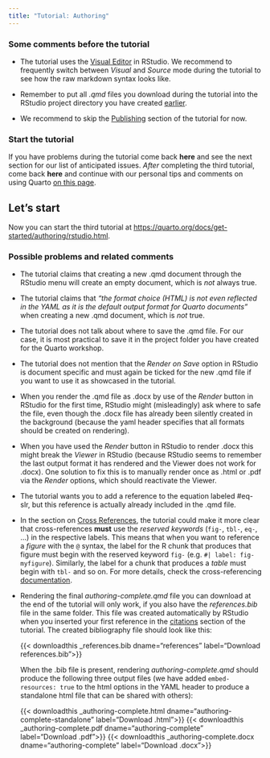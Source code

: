 ```yaml
---
title: "Tutorial: Authoring"
---
```


### Some comments before the tutorial

- The tutorial uses the [Visual Editor](https://quarto.org/docs/visual-editor/) in RStudio. We recommend to frequently switch between *Visual* and *Source* mode during the tutorial to see how the raw markdown syntax looks like.

- Remember to put all *.qmd* files you download during the tutorial into the RStudio project directory you have created [earlier](preparations.qmd).

- We recommend to skip the [Publishing](https://quarto.org/docs/get-started/authoring/rstudio#publishing) section of the tutorial for now.

### Start the tutorial

If you have problems during the tutorial come back **here** and see the next section for our list of anticipated issues.
*After* completing the third tutorial, come back **here** and continue with our personal tips and comments on using Quarto [on this page](comments.qmd).

:::{.callout-tip}
## Let's start
Now you can start the third tutorial at <https://quarto.org/docs/get-started/authoring/rstudio.html>.
:::


### Possible problems and related comments

- The tutorial claims that creating a new .qmd document through the RStudio menu will create an empty document, which is *not* always true.

- The tutorial claims that *"the format choice (HTML) is not even reflected in the YAML as it is the default output format for Quarto documents"* when creating a new .qmd document, which is *not* true.

- The tutorial does not talk about where to save the .qmd file. For our case, it is most practical to save it in the project folder you have created for the Quarto workshop.

- The tutorial does not mention that the *Render on Save* option in RStudio is document specific and must again be ticked for the new .qmd file if you want to use it as showcased in the tutorial.

- When you render the .qmd file as .docx by use of the *Render* button in RStudio for the first time, RStudio might (misleadingly) ask where to safe the file, even though the .docx file has already been silently created in the background (because the yaml header specifies that all formats should be created on rendering). 

- When you have used the *Render* button in RStudio to render .docx this might break the *Viewer* in RStudio (because RStudio seems to remember the last output format it has rendered and the Viewer does not work for .docx). One solution to fix this is to manually render once as .html or .pdf via the *Render* options, which should reactivate the Viewer.

- The tutorial wants you to add a reference to the equation labeled \#eq-slr, but this reference is actually already included in the .qmd file.

- In the section on [Cross References](https://quarto.org/docs/get-started/authoring/rstudio.html#cross-references), the tutorial could make it more clear that cross-references **must** use the *reserved keywords* (`fig-`, `tbl-`, `eq-`, ...) in the respective labels. This means that when you want to reference a *figure* with the `@` syntax, the label for the R chunk that produces that figure must begin with the reserved keyword `fig-` (e.g. `#| label: fig-myfigure`). Similarly, the label for a chunk that produces a *table* must begin with `tbl-` and so on. For more details, check the cross-referencing [documentation](https://quarto.org/docs/authoring/cross-references.html).

- Rendering the final *authoring-complete.qmd* file you can download at the end of the tutorial will only work, if you also have the *references.bib* file in the same folder. This file was created automatically by RStudio when you inserted your first reference in the [citations](https://quarto.org/docs/get-started/authoring/rstudio.html#citations) section of the tutorial. The created bibliography file should look like this:

  {{< downloadthis _references.bib dname="references" label="Download references.bib">}}
  
  When the .bib file is present, rendering *authoring-complete.qmd* should produce the following three output files (we have added `embed-resources: true` to the html options in the YAML header to produce a standalone html file that can be shared with others):
  
  {{< downloadthis _authoring-complete.html dname="authoring-complete-standalone" label="Download .html">}}  {{< downloadthis _authoring-complete.pdf dname="authoring-complete" label="Download .pdf">}}  {{< downloadthis _authoring-complete.docx dname="authoring-complete" label="Download .docx">}}

  